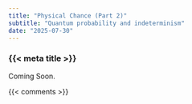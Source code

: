 ```yaml
---
title: "Physical Chance (Part 2)"
subtitle: "Quantum probability and indeterminism"
date: "2025-07-30"
---
```


### {{< meta title >}}

Coming Soon.


{{< comments >}}